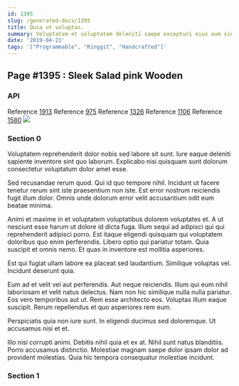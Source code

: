 ```yaml
---
id: 1395
slug: /generated-docs/1395
title: Quia ut voluptas.
summary: Voluptatem et voluptatem deleniti saepe excepturi eius eum sint ad.
date: '2019-04-21'
tags: '["Programmable", "Ringgit", "Handcrafted"]'
---
```


## Page #1395 : Sleek Salad pink Wooden
### API



Reference [1913](/generated-docs/1913)
Reference [975](/generated-docs/975)
Reference [1326](/generated-docs/1326)
Reference [1106](/generated-docs/1106)
Reference [1580](/generated-docs/1580)
![](/assets/cats-1.jpg)

### Section 0
Voluptatem reprehenderit dolor nobis sed labore sit sunt. Iure eaque deleniti sapiente inventore sint quo laborum. Explicabo nisi quisquam sunt dolorum consectetur voluptatum dolor amet esse.
 Sed recusandae rerum quod. Qui id quo tempore nihil. Incidunt ut facere tenetur rerum sint iste praesentium non iste. Est error nostrum reiciendis fugit illum dolor. Omnis unde dolorum error velit accusantium odit eum beatae minima.
 Animi et maxime in et voluptatem voluptatibus dolorem voluptates et. A ut nesciunt esse harum ut dolore id dicta fuga. Illum sequi ad adipisci qui qui reprehenderit adipisci porro.
Est itaque eligendi quisquam qui voluptatem doloribus quo enim perferendis. Libero optio qui pariatur totam. Quia suscipit et omnis nemo. Et quas in inventore est mollitia asperiores.
 Est qui fugiat ullam labore ea placeat sed laudantium. Similique voluptas vel. Incidunt deserunt quia.
 Eum ad et velit vel aut perferendis. Aut neque reiciendis. Illum qui eum nihil laboriosam et velit natus delectus.
Nam non hic similique nulla nulla pariatur. Eos vero temporibus aut ut. Rem esse architecto eos. Voluptas illum eaque suscipit. Rerum repellendus et quo asperiores rem eum.
 Perspiciatis quia non iure sunt. In eligendi ducimus sed doloremque. Ut accusamus nisi et et.
 Illo nisi corrupti animi. Debitis nihil quia et ex at. Nihil sunt natus blanditiis. Porro accusamus distinctio. Molestiae magnam saepe dolor ipsam dolor ad provident molestias. Quia hic tempora consequatur molestiae incidunt.
### Section 1

